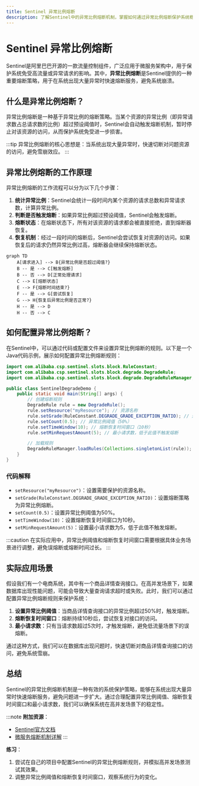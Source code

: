 ```yaml
---
title: Sentinel 异常比例熔断
description: 了解Sentinel中的异常比例熔断机制，掌握如何通过异常比例熔断保护系统稳定性。
---
```


# Sentinel 异常比例熔断

Sentinel是阿里巴巴开源的一款流量控制组件，广泛应用于微服务架构中，用于保护系统免受高流量或异常请求的影响。其中，**异常比例熔断**是Sentinel提供的一种重要熔断策略，用于在系统出现大量异常时快速熔断服务，避免系统崩溃。

## 什么是异常比例熔断？

异常比例熔断是一种基于异常比例的熔断策略。当某个资源的异常比例（即异常请求数占总请求数的比例）超过预设阈值时，Sentinel会自动触发熔断机制，暂时停止对该资源的访问，从而保护系统免受进一步损害。

:::tip
异常比例熔断的核心思想是：当系统出现大量异常时，快速切断对问题资源的访问，避免雪崩效应。
:::

## 异常比例熔断的工作原理

异常比例熔断的工作流程可以分为以下几个步骤：

1. **统计异常比例**：Sentinel会统计一段时间内某个资源的请求总数和异常请求数，计算异常比例。
2. **判断是否触发熔断**：如果异常比例超过预设阈值，Sentinel会触发熔断。
3. **熔断状态**：在熔断状态下，所有对该资源的请求都会被直接拒绝，直到熔断器恢复。
4. **恢复机制**：经过一段时间的熔断后，Sentinel会尝试恢复对资源的访问。如果恢复后的请求仍然异常比例过高，熔断器会继续保持熔断状态。

```mermaid
graph TD
    A[请求进入] --> B{异常比例是否超过阈值?}
    B -- 是 --> C[触发熔断]
    B -- 否 --> D[正常处理请求]
    C --> E[熔断状态]
    E --> F{熔断时间结束?}
    F -- 是 --> G[尝试恢复]
    G --> H{恢复后异常比例是否正常?}
    H -- 是 --> D
    H -- 否 --> C
```

## 如何配置异常比例熔断？

在Sentinel中，可以通过代码或配置文件来设置异常比例熔断的规则。以下是一个Java代码示例，展示如何配置异常比例熔断规则：

```java
import com.alibaba.csp.sentinel.slots.block.RuleConstant;
import com.alibaba.csp.sentinel.slots.block.degrade.DegradeRule;
import com.alibaba.csp.sentinel.slots.block.degrade.DegradeRuleManager;

public class SentinelDegradeDemo {
    public static void main(String[] args) {
        // 创建熔断规则
        DegradeRule rule = new DegradeRule();
        rule.setResource("myResource"); // 资源名称
        rule.setGrade(RuleConstant.DEGRADE_GRADE_EXCEPTION_RATIO); // 熔断策略：异常比例
        rule.setCount(0.5); // 异常比例阈值（50%）
        rule.setTimeWindow(10); // 熔断恢复时间窗口（10秒）
        rule.setMinRequestAmount(5); // 最小请求数，低于此值不触发熔断

        // 加载规则
        DegradeRuleManager.loadRules(Collections.singletonList(rule));
    }
}
```

### 代码解释

- `setResource("myResource")`：设置需要保护的资源名称。
- `setGrade(RuleConstant.DEGRADE_GRADE_EXCEPTION_RATIO)`：设置熔断策略为异常比例熔断。
- `setCount(0.5)`：设置异常比例阈值为50%。
- `setTimeWindow(10)`：设置熔断恢复时间窗口为10秒。
- `setMinRequestAmount(5)`：设置最小请求数为5，低于此值不触发熔断。

:::caution
在实际应用中，异常比例阈值和熔断恢复时间窗口需要根据具体业务场景进行调整，避免误熔断或熔断时间过长。
:::

## 实际应用场景

假设我们有一个电商系统，其中有一个商品详情查询接口。在高并发场景下，如果数据库出现性能问题，可能会导致大量查询请求超时或失败。此时，我们可以通过配置异常比例熔断规则来保护系统：

1. **设置异常比例阈值**：当商品详情查询接口的异常比例超过50%时，触发熔断。
2. **熔断恢复时间窗口**：熔断持续10秒后，尝试恢复对接口的访问。
3. **最小请求数**：只有当请求数超过5次时，才触发熔断，避免低流量场景下的误熔断。

通过这种方式，我们可以在数据库出现问题时，快速切断对商品详情查询接口的访问，避免系统雪崩。

## 总结

Sentinel的异常比例熔断机制是一种有效的系统保护策略，能够在系统出现大量异常时快速熔断服务，避免问题进一步扩大。通过合理配置异常比例阈值、熔断恢复时间窗口和最小请求数，我们可以确保系统在高并发场景下的稳定性。

:::note
**附加资源**：
- [Sentinel官方文档](https://sentinelguard.io/)
- [微服务熔断机制详解](https://microservices.io/patterns/reliability/circuit-breaker.html)
:::

**练习**：
1. 尝试在自己的项目中配置Sentinel的异常比例熔断规则，并模拟高并发场景测试其效果。
2. 调整异常比例阈值和熔断恢复时间窗口，观察系统行为的变化。